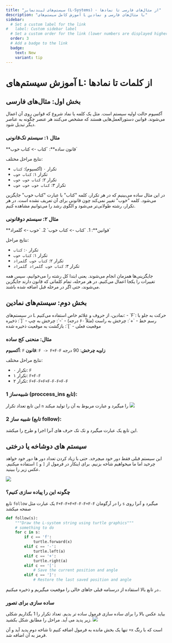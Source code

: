 ```yaml
---
title: "سیستم‌های لیندنمایر (L-Systems) - از مثال‌های فارسی تا نمادها"
description: "آموزش کامل سیستم‌های L با مثال‌های فارسی و نمادین"
sidebar:
  # Set a custom label for the link
#   label: Custom sidebar label
  # Set a custom order for the link (lower numbers are displayed higher up)
  order: 3
  # Add a badge to the link
  badge:
    text: New
    variant: tip
---
```



# آموزش سیستم‌های L: از کلمات تا نمادها

## بخش اول: مثال‌های فارسی

<CardGrid>
  <Card title="آکسیوم چیست؟" icon="open-book">
    آکسیوم حالت اولیه سیستم است. مثل یک کلمه یا نماد شروع که قوانین روی آن اعمال می‌شوند.
  </Card>
  <Card title="قوانین چیست؟" icon="setting">
    قوانین دستورالعمل‌هایی هستند که مشخص می‌کنند هر عنصر چگونه به عناصر دیگر تبدیل شود.
  </Card>
</CardGrid>

### مثال ۱: سیستم تک‌قانونی

<Aside type="tip">
**قانون ساده**: `کتاب -> کتاب خوب`

نتایج مراحل مختلف:
- تکرار ۰ (آکسیوم): `کتاب`
- تکرار ۱: `کتاب خوب`
- تکرار ۲: `کتاب خوب خوب`
- تکرار ۳: `کتاب خوب خوب خوب`
</Aside>

در این مثال ساده می‌بینیم که در هر تکرار، کلمه "کتاب" با عبارت "کتاب خوب" جایگزین می‌شود. کلمه "خوب" تغییر نمی‌کند چون قانونی برای آن تعریف نشده است. در هر تکرار، رشته طولانی‌تر می‌شود و الگوی رشد را می‌توانیم مشاهده کنیم.

### مثال ۲: سیستم دو‌قانونی

<Aside>
**قوانین**:
1. `کتاب -> کتاب خوب`
2. `خوب -> گلمراد`

نتایج مراحل:
- تکرار ۰: `کتاب`
- تکرار ۱: `کتاب خوب`
- تکرار ۲: `کتاب خوب گلمراد`
- تکرار ۳: `کتاب خوب گلمراد گلمراد`
</Aside>

<CardGrid>
  <Card title="نکته مهم ۱" icon="warning">
    جایگزینی‌ها همزمان انجام می‌شوند. یعنی ابتدا کل رشته را می‌خوانیم، سپس همه تغییرات را یکجا اعمال می‌کنیم.
  </Card>
  <Card title="نکته مهم ۲" icon="information">
    در هر مرحله، تمام کلماتی که قانون دارند جایگزین می‌شوند، حتی اگر در مرحله قبل اضافه شده باشند.
  </Card>
</CardGrid>

<WordLSystem/>

## بخش دوم: سیستم‌های نمادین

<Aside type="tip">
در سیستم‌های L نمادین، از حروف و علائم خاص استفاده می‌کنیم:
- `F`: حرکت به جلو با رسم خط
- `+`: چرخش به راست (مثلاً ۶۰ درجه)
- `-`: چرخش به چپ
- `[`: ذخیره موقعیت فعلی
- `]`: بازگشت به موقعیت ذخیره شده
</Aside>

### مثال: منحنی کج ساده

**آکسیوم**: `F`
**قانون**: `F -> F+F-F`
**زاویه چرخش**: 90 درجه

نتایج مراحل مختلف:
- تکرار ۰: `F`
- تکرار ۱: `F+F-F`
- تکرار ۲: `F+F-F+F+F-F-F+F-F`

### شبیه‌ساز 1 (proccess_ins تابع):
این تابع تعداد تکرار `n` را میگیرد و عبارت مربوط به آن را تولید میکند
<LSystemVisualizer />
![](../assets/process_ins.png)

### شبیه ساز 2 (تابع follow):
این تابع یک عبارت میگیرد و تک تک حرف های آنرا اجرا و طرح را میکشد.
<FractalLSystem/>

## سیستم های دوشاخه یا درختی
این سیستم قبلی فقط دور خود میچرخد. حتی با زیاد کردن تعداد دور ها دور خود خواهد چرخید اما ما میخواهیم شاخه بزنیم. برای اینکار در فرمول از `[` و `]` استفاده میکنیم. عکس زیر را ببینید.

![](../assets/fractal.png)

### چگونه این را پیاده سازی کنیم؟
تابع `follow` یک عبارت مثل `F+F-F+F+F-F-F+F-F` را در آرگومان `s` میگیرد و آنرا روی صفحه میکشد
```python
def follow(s):
    """Draw the L-system string using turtle graphics"""
    # something to do
    for c in s:
        if c == 'f':
            turtle.forward(x)
        elif c == '-':
            turtle.left(a)
        elif c == '+':
            turtle.right(a)
        elif c == '[':
            # Save the current position and angle
        elif c == ']':
            # Restore the last saved position and angle
```

در تابع بالا استفاده از درسنامه قبلی جاهای خالی را موقعیت میگیریم و ذخیره میکنیم..



### ساده سازی برای تصور
بیاید عکس بالا را برای ساده سازی فرمول ساده تر بدیم. تعداد تکرار را 1 بگذاریم
شکلی زیر پدید می آید. مراحل را مطابق شکل بکشید. 
![](../assets/lsys2.png)

تنها یک بخش مانده به فرمول اضافه کنیم تا شاخه دوم پدید آید و آن `+x` است که با رنگ قرمز به آن اضافه شد.